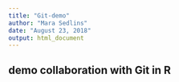 ```yaml
---
title: "Git-demo"
author: "Mara Sedlins"
date: "August 23, 2018"
output: html_document
---
```


## demo collaboration with Git in R